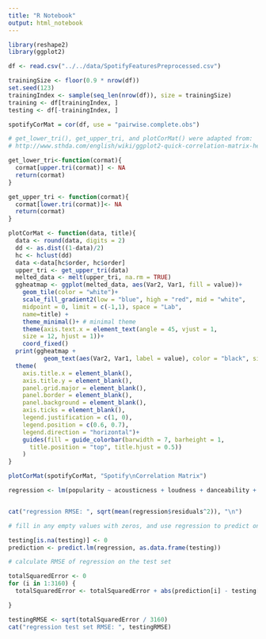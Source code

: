 ```yaml
---
title: "R Notebook"
output: html_notebook
---
```


```r
library(reshape2)
library(ggplot2)
```


```r
df <- read.csv("../../data/SpotifyFeaturesPreprocessed.csv")
```


```r
trainingSize <- floor(0.9 * nrow(df))
set.seed(123)
trainingIndex <- sample(seq_len(nrow(df)), size = trainingSize)
training <- df[trainingIndex, ]
testing <- df[-trainingIndex, ]
```

```r

spotifyCorMat = cor(df, use = "pairwise.complete.obs")

# get_lower_tri(), get_upper_tri, and plotCorMat() were adapted from:
# http://www.sthda.com/english/wiki/ggplot2-quick-correlation-matrix-heatmap-r-software-and-data-visualization

get_lower_tri<-function(cormat){
  cormat[upper.tri(cormat)] <- NA
  return(cormat)
}

get_upper_tri <- function(cormat){
  cormat[lower.tri(cormat)]<- NA
  return(cormat)
}

plotCorMat <- function(data, title){
  data <- round(data, digits = 2)
  dd <- as.dist((1-data)/2)
  hc <- hclust(dd)
  data <-data[hc$order, hc$order]
  upper_tri <- get_upper_tri(data)
  melted_data <- melt(upper_tri, na.rm = TRUE)
  ggheatmap <- ggplot(melted_data, aes(Var2, Var1, fill = value))+
    geom_tile(color = "white")+
    scale_fill_gradient2(low = "blue", high = "red", mid = "white", 
    midpoint = 0, limit = c(-1,1), space = "Lab", 
    name=title) +
    theme_minimal()+ # minimal theme
    theme(axis.text.x = element_text(angle = 45, vjust = 1, 
    size = 12, hjust = 1))+
    coord_fixed()
  print(ggheatmap + 
          geom_text(aes(Var2, Var1, label = value), color = "black", size = 4) +
  theme(
    axis.title.x = element_blank(),
    axis.title.y = element_blank(),
    panel.grid.major = element_blank(),
    panel.border = element_blank(),
    panel.background = element_blank(),
    axis.ticks = element_blank(),
    legend.justification = c(1, 0),
    legend.position = c(0.6, 0.7),
    legend.direction = "horizontal")+
    guides(fill = guide_colorbar(barwidth = 7, barheight = 1,
      title.position = "top", title.hjust = 0.5))
    )
}

plotCorMat(spotifyCorMat, "Spotify\nCorrelation Matrix")

```

```r

regression <- lm(popularity ~ acousticness + loudness + danceability + energy + instrumentalness + liveness + speechiness, data=as.data.frame(training))


cat("regression RMSE: ", sqrt(mean(regression$residuals^2)), "\n")

# fill in any empty values with zeros, and use regression to predict on the test set

testing[is.na(testing)] <- 0
prediction <- predict.lm(regression, as.data.frame(testing))

# calculate RMSE of regression on the test set

totalSquaredError <- 0
for (i in 1:3160) {
  totalSquaredError <- totalSquaredError + abs(prediction[i] - testing[i, "popularity"])^2

}

testingRMSE <- sqrt(totalSquaredError / 3160)
cat("regression test set RMSE: ", testingRMSE)
```
